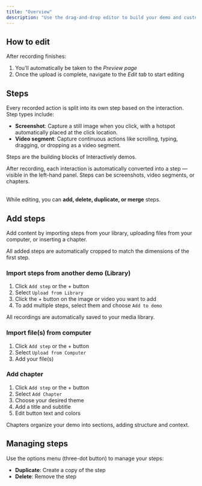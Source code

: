 ```yaml
---
title: "Overview"
description: "Use the drag-and-drop editor to build your demo and customize its appearance"
---
```


## How to edit

After recording finishes:

1. You’ll automatically be taken to the _Preview page_
2. Once the upload is complete, navigate to the _Edit tab_ to start editing

## Steps

Every recorded action is split into its own step based on the interaction. Step types include:

- **Screenshot**: Capture a still image when you click, with a hotspot automatically placed at the click location.
- **Video segment**: Capture continuous actions like scrolling, typing, dragging, or dropping as a video segment.

<Check>
  Steps are the building blocks of Interactively demos.

  After recording, each interaction is automatically converted into a step — visible in the left-hand panel. Steps can be screenshots, video segments, or chapters.

  \
  While editing, you can **add, delete, duplicate, or merge** steps.
</Check>

## Add steps

Add content by importing steps from your library, uploading files from your computer, or inserting a chapter.

<Note>
  All added steps are automatically cropped to match the dimensions of the first step.
</Note>

### Import steps from another demo (Library)

1. Click `Add step` or the \+ button
2. Select `Upload from Library`
3. Click the \+ button on the image or video you want to add
4. To add multiple steps, select them and choose `Add to demo`

<Info>
  All recordings are automatically saved to your media library.
</Info>

### Import file(s) from computer

1. Click `Add step` or the \+ button
2. Select `Upload from Computer`
3. Add your file(s)

### Add chapter

1. Click `Add step` or the \+ button
2. Select `Add Chapter`
3. Choose your desired theme
4. Add a title and subtitle
5. Edit button text and colors

<Info>
  Chapters organize your demo into sections, adding structure and context.
</Info>

## Managing steps

Use the options menu (three-dot button) to manage your steps:

- **Duplicate**: Create a copy of the step
- **Delete**: Remove the step